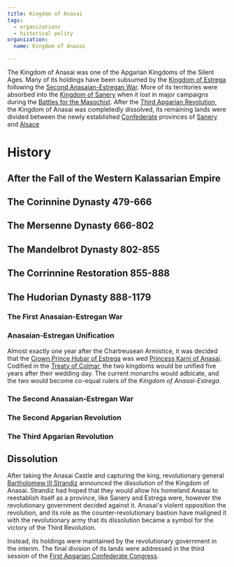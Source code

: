 ```yaml
---
title: Kingdom of Anasai
tags:
  - organizations
  - historical polity
organization:
  name: Kingdom of Anasai

---
```


<Stub />

The Kingdom of Anasai was one of the Apgarian Kingdoms of the Silent Ages. Many
of its holdings have been subsumed by the
[Kingdom of Estrega](/world/organizations/kingdom-of-estrega) following the
[Second Anasaian-Estregan War](/world/events/second-anasaian-estregan-war/). More
of its territories were absorbed into the
[Kingdom of Sanery](/world/organizations/kingdom-of-sanery) when it lost in major campaigns
during the [Battles for the Masochist](/world/events/battles-for-the-masochist/).
After the [Third Apgarian Revolution](/world/events/third-apgarian-revolution/),
the Kingdom of Anasai was completedly dissolved, its remaining lands were
divided between the newly established [Confederate](/world/organizations/apgarian-confederacy)
provinces of [Sanery](/world/locations/sanery/) and
[Alsace](/world/locations/alsace/)

# History

## After the Fall of the Western Kalassarian Empire

## The Corinnine Dynasty 479-666

## The Mersenne Dynasty 666-802

## The Mandelbrot Dynasty 802-855

## The Corrinnine Restoration 855-888

## The Hudorian Dynasty 888-1179

### The First Anasaian-Estregan War

### Anasaian-Estregan Unification

Almost exactly one year after the Chartreusean Armistice, it was decided that
the [Crown Prince Hubar of Estrega](/world/characters/hubar-of-estrega/) was wed
[Princess Karni of Anasai](/world/characters/karni-of-anasai/). Codified in the
[Treaty of Colmar](/world/events/treaty-of-colmar/), the two kingdoms would be
unified five years after their wedding day. The current monarchs would adbicate,
and the two would become co-equal rulers of the *Kingdom of Anasai-Estrega*.

### The Second Anasaian-Estregan War

### The Second Apgarian Revolution

### The Third Apgarian Revolution

## Dissolution

After taking the Anasai Castle and capturing the king, revolutionary general
[Bartholomew III Strandiz](/world/characters/bartholomew-iii-strandiz/) announced
the dissolution of the Kingdom of Anasai. Strandiz had hoped that they would
allow his homeland Anasai to reestablish itself as a province, like Sanery and
Estrega were, however the revolutionary government decided against it. Anasai's
violent opposition the revolution, and its role as the counter-revolutionary
bastion have maligned it with the revolutionary army that its dissolution became
a symbol for the victory of the Third Revolution.

Instead, its holdings were maintained by the revolutionary government in the
interim. The final division of its lands were addressed in the third session of
the [First Apgarian Confederate Congress](/world/organizations/apgarian-congress).
